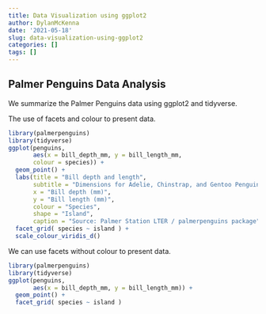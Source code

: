 ```yaml
---
title: Data Visualization using ggplot2
author: DylanMcKenna
date: '2021-05-18'
slug: data-visualization-using-ggplot2
categories: []
tags: []
---
```


## Palmer Penguins Data Analysis
We summarize the Palmer Penguins data using ggplot2 and tidyverse.

The use of facets and colour to present data.

```r
library(palmerpenguins)
library(tidyverse)
ggplot(penguins, 
       aes(x = bill_depth_mm, y = bill_length_mm,
       colour = species)) +
  geom_point() +
  labs(title = "Bill depth and length",
       subtitle = "Dimensions for Adelie, Chinstrap, and Gentoo Penguins",
       x = "Bill depth (mm)", 
       y = "Bill length (mm)",
       colour = "Species",
       shape = "Island",
       caption = "Source: Palmer Station LTER / palmerpenguins package") +
  facet_grid( species ~ island ) +
  scale_colour_viridis_d()


```


We can use facets without colour to present data.

```r
library(palmerpenguins)
library(tidyverse)
ggplot(penguins, 
       aes(x = bill_depth_mm, y = bill_length_mm)) + 
  geom_point() +
  facet_grid( species ~ island )
```

